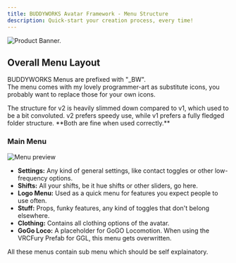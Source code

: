 ```yaml
---
title: BUDDYWORKS Avatar Framework - Menu Structure
description: Quick-start your creation process, every time!
---
```


![Product Banner.](./img/banner.png)  

## Overall Menu Layout

BUDDYWORKS Menus are prefixed with "\_BW".  
The menu comes with my lovely programmer-art as substitute icons, you probably want to replace those for your own icons.

<Aside>The structure for v2 is heavily slimmed down compared to v1, which used to be a bit convoluted.  
v2 prefers speedy use, while v1 prefers a fully fledged folder structure.   
**Both are fine when used correctly.**</Aside>

### Main Menu

![Menu preview](./img/002.png)  

- **Settings:** Any kind of general settings, like contact toggles or other low-frequency options.
- **Shifts:** All your shifts, be it hue shifts or other sliders, go here.
- **Logo Menu:** Used as a quick menu for features you expect people to use often.
- **Stuff:** Props, funky features, any kind of toggles that don't belong elsewhere.
- **Clothing:** Contains all clothing options of the avatar.
- **GoGo Loco:** A placeholder for GoGO Locomotion. When using the VRCFury Prefab for GGL, this menu gets overwritten.

All these menus contain sub menu which should be self explainatory.